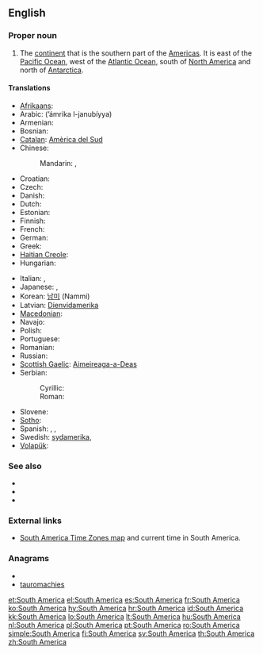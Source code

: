 {{wikipedia}}
==English==

===Proper noun===
{{en-proper noun|sg=[[South]] [[America]]}}

# The [[continent]] that is the southern part of the [[Americas]].  It is east of the [[Pacific Ocean]], west of the [[Atlantic Ocean]], south of [[North America]] and north of [[Antarctica]].

====Translations====
{{trans-top|continent that is the southern part of the Americas}}
* [[Afrikaans]]: {{t|af|Suid-Amerika|xs=Afrikaans}}
* Arabic: {{Arab|[[امريكا الجنوبية]]}} (’ámrika l-janubíyya) {{f}}
* Armenian: {{t-|hy|Հարավային Ամերիկա|tr=Haravayin Amerika}}
* Bosnian: {{t-|bs|Južna Amerika|f}}
* [[Catalan]]: [[Amèrica del Sud]] {{f}}
* Chinese:
*: Mandarin: {{t-|cmn|南美|tr=Nán Měi|sc=Hani}}, {{t-|cmn|南美洲|tr=Nán Měizhōu|sc=Hani}}
* Croatian: {{t+|hr|Južna Amerika|f}}
* Czech: {{t-|cs|Jižní Amerika|f}}
* Danish: {{t-|da|Sydamerika}}
* Dutch: {{t+|nl|Zuid-Amerika|n}}
* Estonian: {{t-|et|Lõuna-Ameerika}}
* Finnish: {{t+|fi|Etelä-Amerikka}}
* French: {{t+|fr|Amérique du Sud|f}}
* German: {{t+|de|Südamerika|n}}
* Greek: {{t+|el|Νότια Αμερική|f|tr=Nótia Amerikí}}
* [[Haitian Creole]]: {{tø|ht|Amerik disid}}
* Hungarian: {{t+|hu|Dél-Amerika}}
{{trans-mid}}
* Italian: {{t-|it|Sudamerica|f}}, {{t-|it|America del sud|f}}
* Japanese: {{t+|ja|南アメリカ|tr=minamiamerika}}, {{t+|ja|南米|tr=[[なんべい]], [[Nanbei]]}}
* Korean: [[남미]] (Nammi)
* Latvian: [[Dienvidamerika]] {{f}}
* [[Macedonian]]: {{t-|mk|Јужна Америка|f|tr=Júžna Amérika}}
* Navajo: {{tø|nv|Shádiʼááhjí Kéyah dah siʼánígíí}}
* Polish: {{t+|pl|Ameryka Południowa}}
* Portuguese: {{t+|pt|América do Sul|f}}
* Romanian: {{t|ro|America de Sud|f}}
* Russian: {{t+|ru|Южная Америка|f|tr=Júžnaja Amérika}}
* [[Scottish Gaelic]]: [[Aimeireaga-a-Deas]] {{f}}
* Serbian:
*: Cyrillic: {{t-|sr|Јужна Америка|f|sc=Cyrl}}
*: Roman: {{t-|sr|Južna Amerika|f}}
* Slovene: {{t-|sl|Južna Amerika|f}}
* [[Sotho]]: {{t|st|Amerika Borwa|xs=Sotho}}
* Spanish: {{t+|es|América del Sur|f}}, {{t+|es|Sudamérica|f}}, {{t+|es|Suramérica|f}}
* Swedish: [[sydamerika]], {{t+|sv|Sydamerika|n}}
* [[Volapük]]: {{t|vo|Sulüda-Merop}}
{{trans-bottom}}

===See also===
* {{list|en|continents}}
* {{list|en|countries of South America}}
* {{list|en|territories of South America}}

===External links===
* [http://www.worldtimezone.com/time-south-america24.php South America Time Zones map] and current time in South America.

===Anagrams===
* {{alphagram|aacehimorstu}}
* [[tauromachies#English|tauromachies]]

[[et:South America]]
[[el:South America]]
[[es:South America]]
[[fr:South America]]
[[ko:South America]]
[[hy:South America]]
[[hr:South America]]
[[id:South America]]
[[kk:South America]]
[[lo:South America]]
[[lt:South America]]
[[hu:South America]]
[[nl:South America]]
[[pl:South America]]
[[pt:South America]]
[[ro:South America]]
[[simple:South America]]
[[fi:South America]]
[[sv:South America]]
[[th:South America]]
[[zh:South America]]
